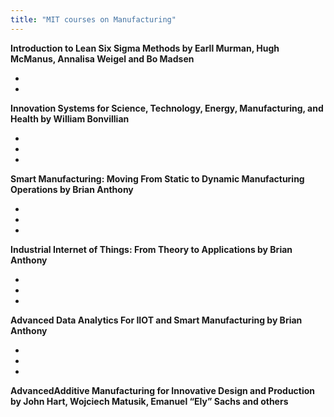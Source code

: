 ```yaml
---
title: "MIT courses on Manufacturing"
---
```


**Introduction to Lean Six Sigma Methods by Earll Murman, Hugh McManus, Annalisa Weigel and Bo Madsen**

-   

-   

**Innovation Systems for Science, Technology, Energy, Manufacturing, and Health by William Bonvillian**

-   

-   

-   

**Smart Manufacturing: Moving From Static to Dynamic Manufacturing Operations by Brian Anthony**

-   

-   

-   

**Industrial Internet of Things: From Theory to Applications by Brian Anthony**

-   

-   

-   

**Advanced Data Analytics For IIOT and Smart Manufacturing by Brian Anthony**

-   

-   

-   

**AdvancedAdditive Manufacturing for Innovative Design and Production by John Hart, Wojciech Matusik, Emanuel "Ely" Sachs and others**

